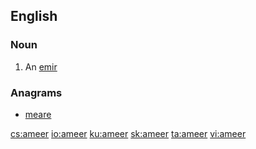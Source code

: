 ==English==

===Noun===
{{en-noun}}

# An [[emir]]

===Anagrams===
* [[meare#English|meare]]

[[cs:ameer]]
[[io:ameer]]
[[ku:ameer]]
[[sk:ameer]]
[[ta:ameer]]
[[vi:ameer]]